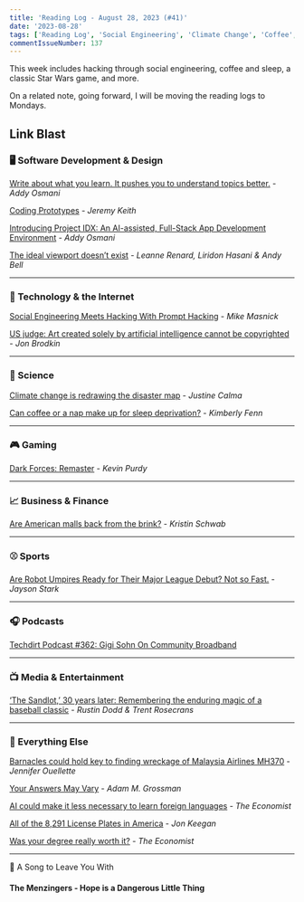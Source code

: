 ```yaml
---
title: 'Reading Log - August 28, 2023 (#41)'
date: '2023-08-28'
tags: ['Reading Log', 'Social Engineering', 'Climate Change', 'Coffee', 'Star Wars', 'Baseball', 'Education']
commentIssueNumber: 137
---
```


This week includes hacking through social engineering, coffee and sleep, a classic Star Wars game, and more.

On a related note, going forward, I will be moving the reading logs to Mondays.

## Link Blast

### 🖥 Software Development & Design

[Write about what you learn. It pushes you to understand topics better.](https://addyosmani.com/blog/write-learn/) - *Addy Osmani*

[Coding Prototypes](https://adactio.com/journal/20386) - *Jeremy Keith*

[Introducing Project IDX: An AI-assisted, Full-Stack App Development Environment](https://addyosmani.com/blog/project-idx/) - *Addy Osmani*

[The ideal viewport doesn’t exist](https://viewports.fyi/) - *Leanne Renard, Liridon Hasani & Andy Bell*

---

### 📡 Technology & the Internet

[Social Engineering Meets Hacking With Prompt Hacking](https://www.techdirt.com/2023/08/18/social-engineering-meets-hacking-with-prompt-hacking/) - *Mike Masnick*

[US judge: Art created solely by artificial intelligence cannot be copyrighted](https://arstechnica.com/tech-policy/2023/08/us-judge-art-created-solely-by-artificial-intelligence-cannot-be-copyrighted/) - *Jon Brodkin*

---

### 🔬 Science

[Climate change is redrawing the disaster map](https://www.theverge.com/2023/8/22/23840516/weather-disaster-new-location-climate-change) - *Justine Calma*

[Can coffee or a nap make up for sleep deprivation?](https://arstechnica.com/science/2023/08/can-coffee-or-a-nap-make-up-for-sleep-deprivation/) - *Kimberly Fenn*

---

### 🎮 Gaming

[Dark Forces: Remaster](https://arstechnica.com/gaming/2023/08/dark-forces-remaster-is-yet-another-all-timer-fps-coming-back-around/) - *Kevin Purdy*

---

### 📈 Business & Finance

[Are American malls back from the brink?](https://www.marketplace.org/2023/08/22/are-american-malls-back-from-the-brink/) - *Kristin Schwab*

---

### ⚾️ Sports

[Are Robot Umpires Ready for Their Major League Debut? Not so Fast.](https://theathletic.com/4791440/2023/08/25/mlb-robot-umpires-future/) - *Jayson Stark*

---

### 🎧 Podcasts

[Techdirt Podcast #362: Gigi Sohn On Community Broadband](https://www.techdirt.com/2023/08/15/techdirt-podcast-episode-362-gigi-sohn-on-community-broadband/)

---

### 📺 Media & Entertainment

[‘The Sandlot,’ 30 years later: Remembering the enduring magic of a baseball classic](https://theathletic.com/4791590/2023/08/23/the-sandlot-30-year-anniversary/) - *Rustin Dodd & Trent Rosecrans*

---

### 🎒 Everything Else

[Barnacles could hold key to finding wreckage of Malaysia Airlines MH370](https://arstechnica.com/science/2023/08/barnacles-could-hold-key-to-finding-wreckage-of-malaysia-airlines-mh370/) - *Jennifer Ouellette*

[Your Answers May Vary](https://humbledollar.com/2023/08/your-answers-may-vary/) - *Adam M. Grossman*

[AI could make it less necessary to learn foreign languages](https://www.economist.com/culture/2023/08/17/ai-could-make-it-less-necessary-to-learn-foreign-languages) - *The Economist*

[All of the 8,291 License Plates in America](https://www.beautifulpublicdata.com/all-of-the-license-plates-in-the-united-states/) - *Jon Keegan*

[Was your degree really worth it?](https://www.economist.com/international/2023/04/03/was-your-degree-really-worth-it) - *The Economist*

---

🎵 A Song to Leave You With

#### The Menzingers - Hope is a Dangerous Little Thing

<YouTubeEmbed id="DrrxeRWebqw" title="The Menzingers - Hope is a Dangerous Little Thing" />